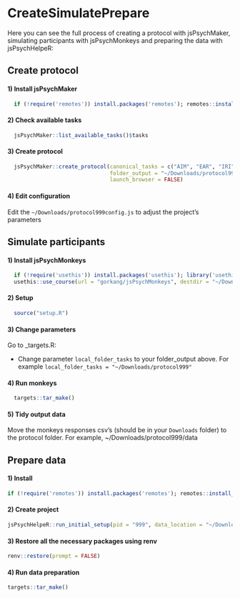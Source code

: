 # CreateSimulatePrepare {#CreateSimulatePrepare}


Here you can see the full process of creating a protocol with jsPsychMaker, simulating participants with jsPsychMonkeys and preparing the data with jsPsychHelpeR:


## Create protocol


#### 1) Install jsPsychMaker {.unnumbered}
  
```r
  if (!require('remotes')) install.packages('remotes'); remotes::install_github("gorkang/jsPsychMaker")
```


#### 2) Check available tasks {.unnumbered}
  
```r
  jsPsychMaker::list_available_tasks()$tasks
```
  

#### 3) Create protocol {.unnumbered}

```r

  jsPsychMaker::create_protocol(canonical_tasks = c("AIM", "EAR", "IRI"),
                                folder_output = "~/Downloads/protocol999", 
                                launch_browser = FALSE)

```

#### 4) Edit configuration {.unnumbered}
  
Edit the `~/Downloads/protocol999config.js` to adjust the project's parameters
  
  
  
  

## Simulate participants

#### 1) Install jsPsychMonkeys {.unnumbered}
  
```r
  if (!require('usethis')) install.packages('usethis'); library('usethis')
  usethis::use_course(url = "gorkang/jsPsychMonkeys", destdir = "~/Downloads/")
```

#### 2) Setup {.unnumbered}
  
```r
  source("setup.R")
```

#### 3) Change parameters {.unnumbered}

Go to _targets.R: 

-   Change parameter `local_folder_tasks` to your folder_output above. For example `local_folder_tasks = "~/Downloads/protocol999"`

#### 4) Run monkeys {.unnumbered}
```r
  targets::tar_make()
```


#### 5) Tidy output data {.unnumbered}

Move the monkeys responses csv's (should be in your `Downloads` folder) to the protocol folder. For example, ~/Downloads/protocol999/data



## Prepare data 


#### 1) Install {.unnumbered}
  
```r
if (!require('remotes')) install.packages('remotes'); remotes::install_github("gorkang/jsPsychHelpeR")
```

#### 2) Create project {.unnumbered}
  
```r
jsPsychHelpeR::run_initial_setup(pid = "999", data_location = "~/Downloads/protocol999/data", dont_ask = TRUE)
```

#### 3) Restore all the necessary packages using renv {.unnumbered}
  
```r
renv::restore(prompt = FALSE)
```

#### 4) Run data preparation {.unnumbered}
  
```r
targets::tar_make()
```

